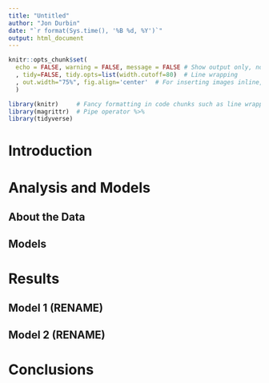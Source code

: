 ```yaml
---
title: "Untitled"
author: "Jon Durbin"
date: "`r format(Sys.time(), '%B %d, %Y')`"
output: html_document
---
```


<!--
Also submit a copy of your code as a separate doc. For example, if using R code (707), you would submit a .R (this is for 707). If using Python code (736), you will submit a .py (for text mining). 

Do not place code or output into your Assignment submission unless it is a *very* small portion, labeled as a Figure, and important for the section or subsection.

All Assignments must be written in the third person (no use of I, you, we, us, etc) and must have at least the following headings and subheadings as described below. 

REQUIRED HEADINGS AND SUBHEADINGS
(Use as many visualizations as you can )

# Introduction: (3 - 4 paragraphs)

An Introduction is about the area or topic. What, why, who, value of analysis. Introductions can and should include basis, background, history, the state-of-the-art, images, references, etc. 


# Analysis and Models
## About the Data

“About the Data” contains all the information about the dataset, the variables, cleaning and prep, checking for and dealing with missing values, checking for and dealing with incorrect values, checking for an dealing with outliers, feature generation, normalization (if needed), etc. In this subsection, you will also “explore” the data. Write about each variable, visualize each variable (as feasible), and talk about what the variable represents. Tables are great for this as well.

## Models

In some cases, there may only be one model. A model is any method used to analyze the data. Each Assignment specifies which models to use. Always include model details and parameter values when applicable.

*** Include visualizations throughout the assignment.
Include measures and comparisons.
Tables are great for comparing. 

# Results
## (Results for n number of models)

Results are technical. 

They offer technical information about what was found in the analysis. For example, if you performed a correlation in the analysis between all pairs of numeric variables, then your results would discuss the r-value and relationship of each pair. Each model we will use in this class has results and parameters associated with it. 

** Always have visualizations


# Conclusions (3 paragraphs)

This area explains what was actually found in a way that would make sense to anyone. In the Conclusions, you talk about what it all means. So you would not include mention of technical measures such as conf or sup. Rather, you would say that you found (as a random example) that people who buy diapers are also likely to buy beer and that this means that a store should consider placing these items “near” each other.
-->

```r
knitr::opts_chunk$set(
  echo = FALSE, warning = FALSE, message = FALSE # Show output only, no warnings or messages 
  , tidy=FALSE, tidy.opts=list(width.cutoff=80)  # Line wrapping
  , out.width="75%", fig.align='center'  # For inserting images inline, to be used with the below chunk.
  )
```

```r
library(knitr)     # Fancy formatting in code chunks such as line wrapping
library(magrittr)  # Pipe operator %>%
library(tidyverse)
```


# Introduction


\newpage

# Analysis and Models

## About the Data

## Models


\newpage

# Results

## Model 1 (RENAME)

## Model 2 (RENAME)


\newpage

# Conclusions

